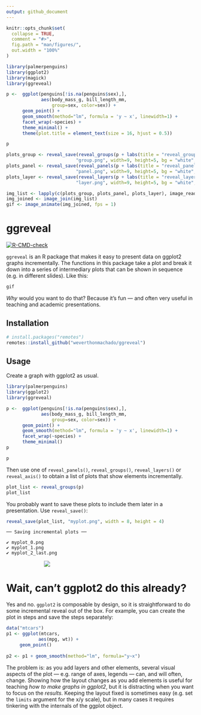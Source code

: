 ```yaml
---
output: github_document
---
```


<!-- README.md is generated from README.Rmd. Please edit that file -->

```r
knitr::opts_chunk$set(
  collapse = TRUE,
  comment = "#>",
  fig.path = "man/figures/",
  out.width = "100%"
)

library(palmerpenguins)
library(ggplot2)
library(magick)
library(ggreveal)

p <-  ggplot(penguins[!is.na(penguins$sex),],
             aes(body_mass_g, bill_length_mm,
                 group=sex, color=sex)) +
      geom_point() +
      geom_smooth(method="lm", formula = 'y ~ x', linewidth=1) +
      facet_wrap(~species) +
      theme_minimal() +
      theme(plot.title = element_text(size = 16, hjust = 0.5))

p

plots_group <- reveal_save(reveal_groups(p + labs(title = "reveal_groups()")), 
                          "group.png", width=9, height=5, bg = "white", path = tempdir())
plots_panel <- reveal_save(reveal_panels(p + labs(title = "reveal_panels()")), 
                          "panel.png", width=9, height=5, bg = "white", path = tempdir())
plots_layer <- reveal_save(reveal_layers(p + labs(title = "reveal_layers()")), 
                          "layer.png", width=9, height=5, bg = "white", path = tempdir())

img_list <- lapply(c(plots_group, plots_panel, plots_layer), image_read)
img_joined <- image_join(img_list)
gif <- image_animate(img_joined, fps = 1)
```


# ggreveal 

<!-- badges: start -->
[![R-CMD-check](https://github.com/weverthonmachado/ggreveal/actions/workflows/R-CMD-check.yaml/badge.svg)](https://github.com/weverthonmachado/ggreveal/actions/workflows/R-CMD-check.yaml)
<!-- badges: end -->

`ggreveal` is an R package that makes it easy to present data on ggplot2 graphs incrementally. The functions in this package take a plot and break it down into a series of intermediary plots that can be shown in sequence (e.g. in different slides). Like this:

```r
gif
```

*Why* would you want to do that? Because it's fun — and often very useful in teaching and academic presentations. 


## Installation

``` r
# install.packages("remotes")
remotes::install_github("weverthonmachado/ggreveal")
```

## Usage

Create a graph with ggplot2 as usual.

```r
library(palmerpenguins)
library(ggplot2)
library(ggreveal)

p <-  ggplot(penguins[!is.na(penguins$sex),],
             aes(body_mass_g, bill_length_mm,
                 group=sex, color=sex)) +
      geom_point() +
      geom_smooth(method="lm", formula = 'y ~ x', linewidth=1) +
      facet_wrap(~species) +
      theme_minimal()
p
```
```r
p
```

Then use one of `reveal_panels()`, `reveal_groups()`, `reveal_layers()` or `reveal_axis()` to obtain a list of plots that show elements incrementally. 

```r
plot_list <- reveal_groups(p)
plot_list
```

You probably want to save these plots to include them later in a presentation. Use `reveal_save()`:
```r
reveal_save(plot_list, "myplot.png", width = 8, height = 4)
```
```
── Saving incremental plots ──

✔ myplot_0.png
✔ myplot_1.png
✔ myplot_2_last.png
```

<img src="man/figures/magic.gif" style="max-width: 60%; margin-left: auto; margin-right: auto; height: auto; display: block" />


# <a id="why"></a> Wait, can't ggplot2 do this already?

Yes and no. `ggplot2` is composable by design, so it is straightforward to do some incremental reveal out of the box. For example, you can create the plot in steps and save the steps separately:

```r
data("mtcars")
p1 <- ggplot(mtcars, 
            aes(mpg, wt)) +
     geom_point() 
     
p2 <- p1 + geom_smooth(method="lm", formula="y~x") 
```

The problem is: as you add layers and other elements, several visual aspects of the plot — e.g. range of axes, legends — can, and will often, change. Showing how the layout changes as you add elements is useful for teaching *how to make graphs in ggplot2*, but it is distracting when you want to focus on the *results*. Keeping the layout fixed is sometimes easy (e.g. set the `limits` argument for the x/y scale), but in many cases it requires tinkering with the internals of the ggplot object. 



